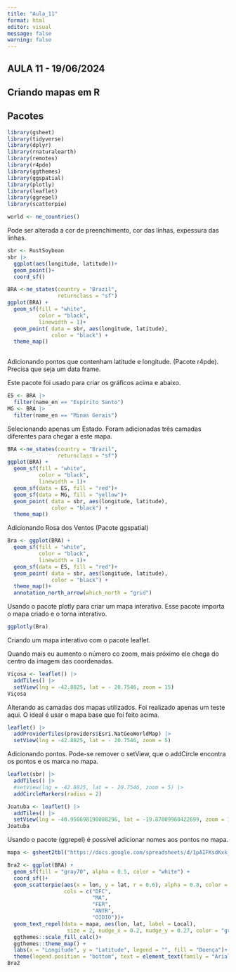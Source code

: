 ```yaml
---
title: "Aula_11"
format: html
editor: visual
message: false
warning: false
---
```


## AULA 11 - 19/06/2024

## Criando mapas em R

## Pacotes

```r
library(gsheet)
library(tidyverse)
library(dplyr)
library(rnaturalearth)
library(remotes)
library(r4pde)
library(ggthemes)
library(ggspatial)
library(plotly)
library(leaflet)
library(ggrepel)
library(scatterpie)
```

```r
world <- ne_countries()
```

Pode ser alterada a cor de preenchimento, cor das linhas, expessura das linhas.

```r
sbr <- RustSoybean
sbr |> 
  ggplot(aes(longitude, latitude))+
  geom_point()+
  coord_sf()
```

```r
BRA <-ne_states(country = "Brazil",
                returnclass = "sf")
ggplot(BRA) +
  geom_sf(fill = "white",
          color = "black",
          linewidth = 1)+
  geom_point( data = sbr, aes(longitude, latitude),
              color = "black") +
  theme_map()
  
```

Adicionando pontos que contenham latitude e longitude. (Pacote r4pde). Precisa que seja um data frame.

Este pacote foi usado para criar os gráficos acima e abaixo.

```r
ES <- BRA |> 
  filter(name_en == "Espírito Santo")
MG <- BRA |> 
  filter(name_en == "Minas Gerais")
```

Selecionando apenas um Estado. Foram adicionadas três camadas diferentes para chegar a este mapa.

```r
BRA <-ne_states(country = "Brazil",
                returnclass = "sf")
ggplot(BRA) +
  geom_sf(fill = "white",
          color = "black",
          linewidth = 1)+
  geom_sf(data = ES, fill = "red")+
  geom_sf(data = MG, fill = "yellow")+
  geom_point( data = sbr, aes(longitude, latitude),
              color = "black") +
  theme_map()
```

Adicionando Rosa dos Ventos (Pacote ggspatial)

```r
Bra <- ggplot(BRA) +
  geom_sf(fill = "white",
          color = "black",
          linewidth = 1)+
  geom_sf(data = ES, fill = "red")+
  geom_point( data = sbr, aes(longitude, latitude),
              color = "black") +
  theme_map()+
  annotation_north_arrow(which_north = "grid")
```

Usando o pacote plotly para criar um mapa interativo. Esse pacote importa o mapa criado e o torna interativo.

```r
ggplotly(Bra)
```

Criando um mapa interativo com o pacote leaflet.

Quando mais eu aumento o número co zoom, mais próximo ele chega do centro da imagem das coordenadas.

```r
Viçosa <- leaflet() |> 
  addTiles() |> 
  setView(lng = -42.8825, lat = - 20.7546, zoom = 15)
Viçosa
```

Alterando as camadas dos mapas utilizados. Foi realizado apenas um teste aqui. O ideal é usar o mapa base que foi feito acima.

```r
leaflet() |> 
  addProviderTiles(providers$Esri.NatGeoWorldMap) |> 
  setView(lng = -42.8825, lat = - 20.7546, zoom = 5)
```

Adicionando pontos. Pode-se remover o setView, que o addCircle encontra os pontos e os marca no mapa.

```r
leaflet(sbr) |> 
  addTiles() |> 
  #setView(lng = -42.8825, lat = - 20.7546, zoom = 5) |> 
  addCircleMarkers(radius = 2)
```

```r
Joatuba <- leaflet() |> 
  addTiles() |> 
  setView(lng = -40.950698190088296, lat = -19.87009960422699, zoom = 15)
Joatuba

```

Usando o pacote (ggrepel) é possível adicionar nomes aos pontos no mapa.

```r
mapa <- gsheet2tbl("https://docs.google.com/spreadsheets/d/1pAIFKsdKxk_UQQXdYwIO-O5NOkYNhpclImJcLziYnk4/edit?usp=sharing")
```

```r
Bra2 <- ggplot(BRA) +
  geom_sf(fill = "gray70", alpha = 0.5, color = "white") +
  coord_sf()+
  geom_scatterpie(aes(x = lon, y = lat, r = 0.6), alpha = 0.8, color = NA, data = mapa,
                  cols = c("DFC",
                           "MA",
                           "FER",
                           "ANTR",
                           "OIDIO"))+
  geom_text_repel(data = mapa, aes(lon, lat, label = Local),
                   size = 2, nudge_x = 0.2, nudge_y = 0.27, color = "gray30", family = "Arial") +
  ggthemes::scale_fill_calc()+
  ggthemes::theme_map() +
  labs(x = "Longitude", y = "Latitude", legend = "", fill = "Doença")+
  theme(legend.position = "bottom", text = element_text(family = "Arial",size = 8))
Bra2
```
